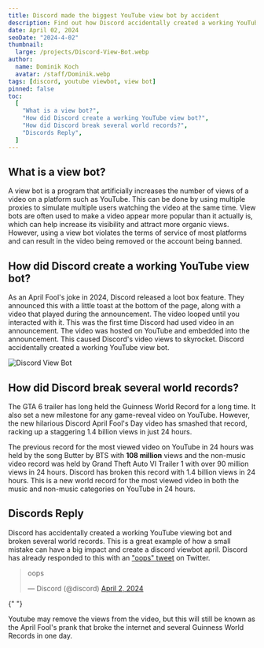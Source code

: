 ```yaml
---
title: Discord made the biggest YouTube view bot by accident
description: Find out how Discord accidentally created a working YouTube viewing bot as an April Fool's joke and broke several guinness world records.
date: April 02, 2024
seoDate: "2024-4-02"
thumbnail:
  large: /projects/Discord-View-Bot.webp
author:
  name: Dominik Koch
  avatar: /staff/Dominik.webp
tags: [discord, youtube viewbot, view bot]
pinned: false
toc:
  [
    "What is a view bot?",
    "How did Discord create a working YouTube view bot?",
    "How did Discord break several world records?",
    "Discords Reply",
  ]
---
```


## What is a view bot?

A view bot is a program that artificially increases the number of views of a video on a platform such as YouTube. This can be done by using multiple proxies to simulate multiple users watching the video at the same time. View bots are often used to make a video appear more popular than it actually is, which can help increase its visibility and attract more organic views. However, using a view bot violates the terms of service of most platforms and can result in the video being removed or the account being banned.

## How did Discord create a working YouTube view bot?

As an April Fool's joke in 2024, Discord released a loot box feature. They announced this with a little toast at the bottom of the page, along with a video that played during the announcement. The video looped until you interacted with it. This was the first time Discord had used video in an announcement. The video was hosted on YouTube and embedded into the announcement. This caused Discord's video views to skyrocket. Discord accidentally created a working YouTube view bot.

![Discord View Bot](/projects/Images/Viewbot/discordbot.jpg)

## How did Discord break several world records?

The GTA 6 trailer has long held the Guinness World Record for a long time.
It also set a new milestone for any game-reveal video on YouTube. However, the new hilarious Discord April Fool's Day video has smashed that record, racking up a staggering 1.4 billion views in just 24 hours.

The previous record for the most viewed video on YouTube in 24 hours was held by the song Butter by BTS with **108 million** views and the non-music video record was held by Grand Theft Auto VI Trailer 1 with over 90 million views in 24 hours. Discord has broken this record with 1.4 billion views in 24 hours. This is a new world record for the most viewed video in both the music and non-music categories on YouTube in 24 hours.

## Discords Reply

Discord has accidentally created a working YouTube viewing bot and broken several world records. This is a great example of how a small mistake can have a big impact and create a discord viewbot april. Discord has already responded to this with an ["oops" tweet](https://twitter.com/discord/status/1775225927842369611) on Twitter.

<blockquote class="twitter-tweet">
  <p lang="en" dir="ltr">
    oops
  </p>
  &mdash; Discord (@discord) <a href="https://twitter.com/discord/status/1775225927842369611?ref_src=twsrc%5Etfw">April 2, 2024</a>
</blockquote> <script
  async
  src="https://platform.twitter.com/widgets.js"
  charset="utf-8"
></script>{" "}

Youtube may remove the views from the video, but this will still be known as the April Fool's prank that broke the internet and several Guinness World Records in one day.
